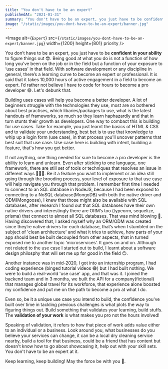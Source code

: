 ```yaml
---
title: "You don't have to be an expert"
publishedAt: "2021-01-31"
summary: "You don't have to be an expert, you just have to be confident in your ability to figure things out"
image: "/static/images/you-dont-have-to-be-an-expert/banner.jpg"
---
```


<Image
  alt={`Expert`}
  src={`/static/images/you-dont-have-to-be-an-expert/banner.jpg`}
  width={1200}
  height={801}
  priority
/>

You don’t have to be an expert, you just have to be **confident in your ability** to figure things out 😎. Being good at what you do is not a function of how long you’ve been on the job or in the field but a function of your exposure to ‘use cases’ in that field. With software development or any discipline in general, there’s a learning curve to become an expert or professional. It is said that it takes 10,000 hours of active engagement in a field to become an expert. I’d rather not believe I have to code for hours to become a pro developer 😄. Let's debunk that.

Building uses cases will help you become a better developer. A lot of beginners struggle with the technologies they use, most are so bothered about best practises, which libaries/packages to use, what is the latest handouts of frameworks, so much so they learn haphazardly and that in turn stunts their growth as developers. One way to combact this is building for use cases. Take for example, you just learnt the basics of HTML & CSS and to validate your understanding, best bet is to use that knowledge to whip up a login form (use case), in that process you'll uncover patterns that best suit that use case. Use case here is building with intent, building a feature, that's how you get better.

If not anything, one thing needed for sure to become a pro developer is the ability to learn and unlearn. Even after sticking to one language, one framework, there are still set of tools or techniques that resolves an issue in different ways 🤷🏽‍♂️. Be it a feature you want to implement or an idea still going through the brooding process, your level of exposure to that use case will help navigate you through that problem. I remember first time I needed to connect to an SQL database in NodeJS, because I had been exposed to connecting to a NoSQL database(MongoDB) with both the native driver and ODM(Mongoose), I knew that those might also be available with SQL databases, after research I found out that SQL databases have their own native drivers and interestingly there are ORM’s too (typeorm, sequelize, prisma) that connect to almost all SQL databases. That was mind blowing 🤯. Having discovered that, I asked myself why an ORM/ODM was created since they’re native drivers for each database, that’s when I stumbled on the subject of 'clean architecture' and what it tries to achieve, how parts of your app should best be built decoupled from other aspects, that in turned exposed me to another topic ‘microservices’. It goes on and on. Although not related to the use case I started out to build, I learnt about a software design philosphy that will set me up for good in the field 😉.

Another instance was in mid-2020, I got into an internship program, I had coding experience (binged tutorial videos 😁) but I had built nothing. We were to build a real-world 'use case' app, and that was it. I joined the backend team and in 3 months, we built the API for a company(fictional) that manages global travel for its workforce, that experience alone boosted my confidence and put me on the path to become a pro at what I do.

Even so, be it a unique use case you intend to build, the confidence you've built over time in tackling previous challenges is what plots the way to figuring things out. Build something that validates your learning, build stuffs. The **validation of your work** is what makes you pro not the hours involved!

Speaking of validation, it refers to how that piece of work adds value either to an individual or a business. Look around you, what businesses do you believe your services can change, it can be a local dry cleaning service nearby, build a tool for that business, could be a friend that has content but doesn't know how to go about showcasing it, help out with your skill sets. You don't have to be an expert at it.

Keep learning, keep building! May the force be with you 🚀.
